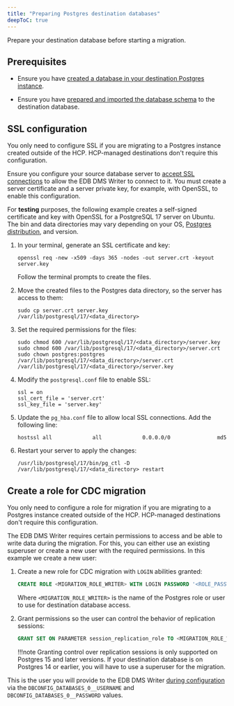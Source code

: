 ```yaml
---
title: "Preparing Postgres destination databases"
deepToC: true
---
```


Prepare your destination database before starting a migration.

## Prerequisites 

- Ensure you have [created a database in your destination Postgres instance](/edb-postgres-ai/migration-etl/data-migration-service/getting_started/create_database/).

- Ensure you have [prepared and imported the database schema](/edb-postgres-ai/migration-etl/data-migration-service/getting_started/prepare_schema/) to the destination database.

## SSL configuration

You only need to configure SSL if you are migrating to a Postgres instance created outside of the HCP. HCP-managed destinations don't require this configuration.

Ensure you configure your source database server to [accept SSL connections](https://www.postgresql.org/docs/current/ssl-tcp.html) to allow the EDB DMS Writer to connect to it. You must create a server certificate and a server private key, for example, with OpenSSL, to enable this configuration.

For **testing** purposes, the following example creates a self-signed certificate and key with OpenSSL for a PostgreSQL 17 server on Ubuntu. The bin and data directories may vary depending on your OS, [Postgres distribution](/edb-postgres-ai/databases/postgres_distributions/), and version.

1.  In your terminal, generate an SSL certificate and key:

    ```shell
    openssl req -new -x509 -days 365 -nodes -out server.crt -keyout server.key
    ```

    Follow the terminal prompts to create the files.

1.  Move the created files to the Postgres data directory, so the server has access to them: 

    ```shell
    sudo cp server.crt server.key /var/lib/postgresql/17/<data_directory>
    ```

1.  Set the required permissions for the files: 

    ```shell
    sudo chmod 600 /var/lib/postgresql/17/<data_directory>/server.key 
    sudo chmod 600 /var/lib/postgresql/17/<data_directory>/server.crt 
    sudo chown postgres:postgres /var/lib/postgresql/17/<data_directory>/server.crt /var/lib/postgresql/17/<data_directory>/server.key
    ```

1.  Modify the `postgresql.conf` file to enable SSL:

    ```shell
    ssl = on
    ssl_cert_file = 'server.crt'
    ssl_key_file = 'server.key'
    ```

1.  Update the `pg_hba.conf` file to allow local SSL connections. Add the following line: 

    ```shell
    hostssl all             all             0.0.0.0/0               md5
    ```

1.  Restart your server to apply the changes: 

    ```shell
    /usr/lib/postgresql/17/bin/pg_ctl -D /var/lib/postgresql/17/<data_directory> restart
    ```

## Create a role for CDC migration

You only need to configure a role for migration if you are migrating to a Postgres instance created outside of the HCP. HCP-managed destinations don't require this configuration.

The EDB DMS Writer requires certain permissions to access and be able to write data during the migration. For this, you can either use an existing superuser or create a new user with the required permissions. In this example we create a new user:

1.  Create a new role for CDC migration with `LOGIN` abilities granted:

    ```sql
    CREATE ROLE <MIGRATION_ROLE_WRITER> WITH LOGIN PASSWORD '<ROLE_PASSWORD>';
    ```

    Where `<MIGRATION_ROLE_WRITER>` is the name of the Postgres role or user to use for destination database access.

1.  Grant permissions so the user can control the behavior of replication sessions:

    ```sql
    GRANT SET ON PARAMETER session_replication_role TO <MIGRATION_ROLE_WRITER>
    ```

    !!!note
        Granting control over replication sessions is only supported on Postgres 15 and later versions. If your destination database is on Postgres 14 or earlier, you will have to use a superuser for the migration.

This is the user you will provide to the EDB DMS Writer [during configuration](/edb-postgres-ai/migration-etl/data-migration-service/getting_started/config_writer/) via the `DBCONFIG_DATABASES_0__USERNAME` and `DBCONFIG_DATABASES_0__PASSWORD` values.